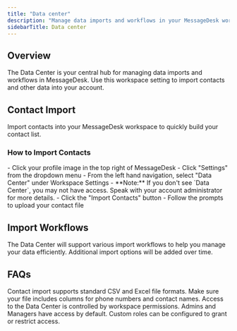 ```yaml
---
title: "Data center"
description: "Manage data imports and workflows in your MessageDesk workspace."
sidebarTitle: Data center
---
```


## Overview

The Data Center is your central hub for managing data imports and workflows in MessageDesk. Use this workspace setting to import contacts and other data into your account.

## Contact Import

Import contacts into your MessageDesk workspace to quickly build your contact list.

### How to Import Contacts

<Steps>
  <Step title="Navigate to Settings">
    - Click your profile image in the top right of MessageDesk
    - Click "Settings" from the dropdown menu
  </Step>
  <Step title="Select Data Center">
    - From the left hand navigation, select "Data Center" under Workspace Settings
    - **Note:** If you don't see `Data Center`, you may not have access. Speak with your account administrator for more details.
  </Step>
  <Step title="Start Contact Import">
    - Click the "Import Contacts" button
    - Follow the prompts to upload your contact file
  </Step>
</Steps>

## Import Workflows

The Data Center will support various import workflows to help you manage your data efficiently. Additional import options will be added over time.

## FAQs

<AccordionGroup>
  <Accordion title="What file formats are supported for contact imports?" icon="question" iconType="regular">
    Contact import supports standard CSV and Excel file formats. Make sure your file includes columns for phone numbers and contact names.
  </Accordion>
  <Accordion title="Who can access the Data Center?" icon="question" iconType="regular">
    Access to the Data Center is controlled by workspace permissions. Admins and Managers have access by default. Custom roles can be configured to grant or restrict access.
  </Accordion>
</AccordionGroup>
